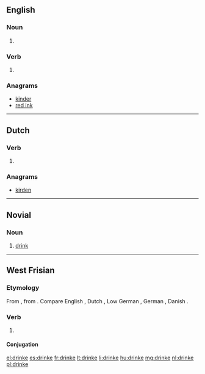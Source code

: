 ==English==

===Noun===
{{en-noun}}

# {{obsolete spelling of|drink}}

===Verb===
{{head|en|verb}}

# {{obsolete spelling of|drink}}

===Anagrams===
* [[kinder#English|kinder]]
* [[red ink#English|red ink]]

----

==Dutch==

===Verb===
{{head|nl}}

# {{nl-verb form of|n=sg|t=pres|m=subj|drinken}}

===Anagrams===
* [[kirden#Dutch|kirden]]

----

==Novial==

===Noun===
{{nov-noun}}

# [[drink]]

----

==West Frisian==

===Etymology===
From {{etyl|ofs|fy}} {{term|drinka|lang=ofs}}, from {{etyl|gem-pro|fy}} {{recons|drinkaną|lang=gem-pro}}. Compare English {{term|drink|lang=en}}, Dutch {{term|drinken|lang=nl}}, Low German {{term|drinken|lang=nds}}, German {{term|trinken|lang=de}}, Danish {{term|drikke|lang=da}}.

===Verb===
{{head|fy|verb}}

# {{defn|lang=fy}}

====Conjugation====
{{fy-conj|drink|drinkst|drinkt|drinke|dronk|dronkst|dronk|dronken|drinkend|drink|hawwe|dronken}}

[[el:drinke]]
[[es:drinke]]
[[fr:drinke]]
[[lt:drinke]]
[[li:drinke]]
[[hu:drinke]]
[[mg:drinke]]
[[nl:drinke]]
[[pl:drinke]]